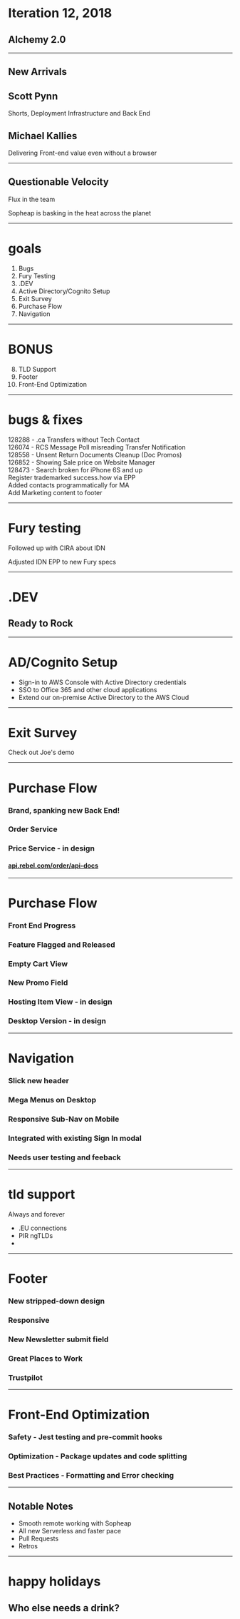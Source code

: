 

<Head>
  <title>Alchemy - IT12 - 2018</title>
</Head>

# Iteration 12, 2018
## Alchemy 2.0

---

## New Arrivals

<FlexList>
  <Appear>
    <div>
      <h2>Scott Pynn</h2>
      <div>Shorts, Deployment Infrastructure and Back End</div>
    </div>
    <div>
      <h2>Michael Kallies</h2>
      <div>Delivering Front-end value even without a browser</div>
    </div>
  </Appear>
</FlexList>

---

## Questionable Velocity

Flux in the team

Sopheap is basking in the heat across the planet

---

# goals

1. Bugs
2. Fury Testing
3. .DEV
4. Active Directory/Cognito Setup
5. Exit Survey
6. Purchase Flow
7. Navigation

---

# BONUS

8. TLD Support
9. Footer
10. Front-End Optimization

---

# bugs & fixes

<FlexList>
  <div>128288 - .ca Transfers without Tech Contact</div>
  <div>126074 - RCS Message Poll misreading Transfer Notification</div>
  <div>128558 - Unsent Return Documents Cleanup (Doc Promos)</div>
  <div>126852 - Showing Sale price on Website Manager</div>
  <div>128473 - Search broken for iPhone 6S and up</div>
  <div>Register trademarked success.how via EPP</div>
  <div>Added contacts programmatically for MA</div>
  <div>Add Marketing content to footer</div>
</FlexList>

---

# Fury testing

Followed up with CIRA about IDN

Adjusted IDN EPP to new Fury specs

---

# .DEV

## Ready to Rock

---

# AD/Cognito Setup

* Sign-in to AWS Console with Active Directory credentials
* SSO to Office 365 and other cloud applications
* Extend our on-premise Active Directory to the AWS Cloud

---

# Exit Survey

Check out Joe's demo

---


<div>
  <h1>Purchase Flow</h1>
  <h3>Brand, spanking new Back End!</h3>
</div>

<FlexList center dark>
  <h3>Order Service</h3>
  <h3>Price Service - in design</h3>
</FlexList>


#### [api.rebel.com/order/api-docs][]
[api.rebel.com/order/api-docs]: https://api.rebel.com/order/api-docs
---


<div>
  <h1>Purchase Flow</h1>
  <h3>Front End Progress</h3>
</div>

<FlexList center dark>
  <Appear>
    <h3>Feature Flagged and Released</h3>
    <h3>Empty Cart View</h3>
    <h3>New Promo Field</h3>
    <h3>Hosting Item View - in design</h3>
    <h3>Desktop Version - in design</h3>
  </Appear>
</FlexList>

---


<div>
  <h1>Navigation</h1>
</div>

<FlexList center dark>
  <Appear>
    <h3>Slick new header</h3>
    <h3>Mega Menus on Desktop</h3>
    <h3>Responsive Sub-Nav on Mobile</h3>
    <h3>Integrated with existing Sign In modal</h3>
    <h3>Needs user testing and feeback</h3>
  </Appear>
</FlexList>

---

# tld support

Always and forever

- .EU connections
- PIR ngTLDs
- 

---


<div>
  <h1>Footer</h1>
</div>

<FlexList center dark>
  <Appear>
    <h3>New stripped-down design</h3>
    <h3>Responsive</h3>
    <h3>New Newsletter submit field</h3>
    <h3>Great Places to Work</h3>
    <h3>Trustpilot</h3>
  </Appear>
</FlexList>

---


<div>
  <h1>Front-End Optimization</h1>
</div>

<FlexList center dark>
  <Appear>
    <h3>Safety - Jest testing and pre-commit hooks</h3>
    <h3>Optimization - Package updates and code splitting</h3>
    <h3>Best Practices - Formatting and Error checking</h3>
  </Appear>
</FlexList>

---

## Notable Notes

- Smooth remote working with Sopheap
- All new Serverless and faster pace
- Pull Requests
- Retros

---

# happy holidays
## Who else needs a drink?